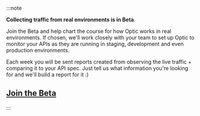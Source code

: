 :::note

**Collecting traffic from real environments is in Beta**.

Join the Beta and help chart the course for how Optic works in real environments. If chosen, we'll work closely with your team to set up Optic to monitor your APIs as they are running in staging, development and even production environments.

Each week you will be sent reports created from observing the live traffic + comparing it to your API spec. Just tell us what information you're looking for and we'll build a report for it :)

## [Join the Beta](https://4babutyltxb.typeform.com/to/qd6PHfHI)
:::
